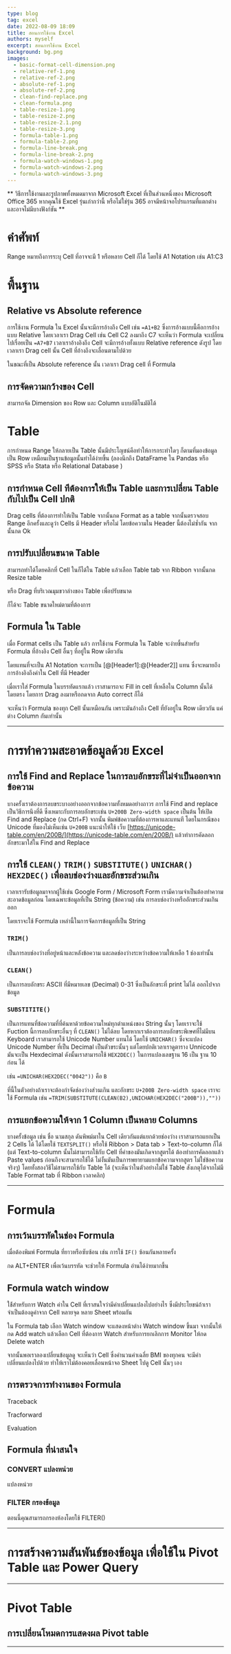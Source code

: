 ```yaml
---
type: blog
tag: excel
date: 2022-08-09 18:09
title: สอนการใช้งาน Excel
authors: myself
excerpt: สอนการใช้งาน Excel
background: bg.png
images:
  - basic-format-cell-dimension.png
  - relative-ref-1.png
  - relative-ref-2.png
  - absolute-ref-1.png
  - absolute-ref-2.png
  - clean-find-replace.png
  - clean-formula.png
  - table-resize-1.png
  - table-resize-2.png
  - table-resize-2.1.png
  - table-resize-3.png
  - formula-table-1.png
  - formula-table-2.png
  - formula-line-break.png
  - formula-line-break-2.png
  - formula-watch-windows-1.png
  - formula-watch-windows-2.png
  - formula-watch-windows-3.png
---
```



** วิธีการใช้งานและรูปภาพทั้งหมดมาจาก Microsoft Excel ที่เป็นส่วนหนึ่งของ Microsoft Office 365 หากคุณใช้ Excel รุ่นเก่ากว่านี้ หรือไม่ใช่รุ่น 365 อาจมีหน้าจอโปรแกรมที่แตกต่าง และอาจไม่มีบางฟังก์ชัน **

# คำศัพท์

Range หมายถึงการระบุ Cell ที่อาจจะมี 1 หรือหลาย Cell ก็ได้ โดยใช้ A1 Notation เช่น A1:C3

# พื้นฐาน

## Relative vs Absolute reference

การใช้งาน Formula ใน Excel นั้นจะมีการอ้างถึง Cell เช่น `=A1+B2` ซึ่งการอ้างแบบนี้คือการอ้างแบบ Relative โดยเวลาเรา Drag Cell เช่น Cell C2 ลงมาถึง C7 จะเห็นว่า Formula จะเปลี่ยนไปเรื่อยเป็น `=A7+B7` เวลาเราอ้างอิงถึง Cell จะมีการอ้างทั้งแบบ Relative reference ดังรูป โดยเวลาเรา Drag cell นั้น Cell ที่อ้างถึงจะเลื่อนตามไปด้วย

<MDXImage name="relative-ref-1.png" />
<MDXImage name="relative-ref-2.png" />

ในขณะที่เป็น Absolute reference นั้น เวลาเรา Drag cell ที่ Formula

<MDXImage name="absolute-ref-1.png" />
<MDXImage name="absolute-ref-2.png" />

## การจัดความกว้างของ Cell

สามารถจัด Dimension ของ Row และ Column แบบอัติโนมัติได้

<MDXImage name="basic-format-cell-dimension.png" />

# Table

การกำหนด Range ให้กลายเป็น Table นั้นมีประโญชน์คือทำให้การกระทำใดๆ ก็ตามที่มองข้อมูลเป็น Row เหมือนเป็นฐานข้อมูลนั้นทำได้ง่ายขึ้น (ลองนึกถึง DataFrame ใน Pandas หรือ SPSS หรือ Stata หรือ Relational Database )

## การกำหนด Cell ทีต้องการให้เป็น Table และการเปลี่ยน Table กับไปเป็น Cell ปกติ

Drag cells ที่ต้องการทำให้เป็น Table จากนั้นกด Format as a table จากนั้นตรวจสอบ Range อีกครั้งและดูว่า Cells มี Header หรือไม่ โดยข้อความใน Header นี้ต้องไม่ซ้ำกัน จากนั้นกด Ok

## การปรับเปลี่ยนขนาด Table

สามารถทำได้โดยคลิกที่ Cell ในก็ได้ใน Table แล้วเลือก Table tab จาก Ribbon จากนั้นกด Resize table

<MDXImage
  name="table-resize-1.png"
  caption="ปุ่ม Resize ที่อยู่ตรง Table tab"
/>
<MDXImage
  name="table-resize-2.png"
  caption="ระบุ Range (โดยการพิมพ์หรือ Drag) ของ Table ใหม่ที่ต้องการ โดยต้อง Overlap กับส่วนเดิม"
/>

หรือ Drag ที่บริเวณมุมขวาล่างของ Table เพื่อปรับขนาด

<MDXImage
  name="table-resize-2.1.png"
  caption="Drag บริเวณเครื่องหมายบวกตรงมุมขวาล่างของ Table"
/>

ก็ได้จะ Table ขนาดใหม่ตามที่ต้องการ

<MDXImage name="table-resize-3.png" caption="Table ขนาดใหม่" />

## Formula ใน Table

เมื่อ Format cells เป็น Table แล้ว การใช้งาน Formula ใน Table จะง่ายขึ้นสำหรับ Formula ที่อ้างอิง Cell อื่นๆ ที่อยู่ใน Row เดียวกัน

โดยแทนที่จะเป็น A1 Notation จะการเป็น [@[Header1]:@[Header2]] แทน ซึ่งจะหมายถึงการอ้างอิงถึงค่าใน Cell ที่มี Header

<MDXImage
  name="formula-table-1.png"
  caption="Formula ใน Table จะเปลี่ยนแปลงรูปแบบไป"
/>

เมื่อเราใส่ Formula ในบรรทัดแรกแล้ว เราสามารถจะ Fill in cell ที่เหลือใน Column นั้นได้โดยตรง โดยการ Drag ลงมาหรือกดจาก Auto correct ก็ได้

<MDXImage name="formula-table-2.png" caption="Formula ที่ Fill in เรียบร้อย" />

จะเห็นว่า Formula ของทุก Cell นั้นเหมือนกัน เพราะมันอ้างถึง Cell ที่ยังอยู่ใน Row เดียวกัน แค่ต่าง Column กันเท่านั้น

---

# การทำความสะอาดข้อมูลด้วย Excel

## การใช้ Find and Replace ในการลบอักขระที่ไม่จำเป็นออกจากข้อความ
บางครั้งเราต้องการลบขระบางอย่างออกจากข้อความทั้งหมดอย่างถาวร การใช้ Find and replace เป็นวิธีการนึงที่ดี ซึ่งเหมาะกับการลบอักขระเช่น `U+200B Zero-width space` เป็นต้น 
ให้เปิด Find and Replace (กด Ctrl+F) จากนั้น พิมพ์ข้อความที่ต้องการหาและแทนที โดยในกรณีของ Unicode ที่มองไม่เห็นเช่น `U+200B` แนะนำให้ใช้ เว็บ [https://unicode-table.com/en/200B/](https://unicode-table.com/en/200B/) แล้วทำการคัดลอกอักขระมาใส่ใน Find and Replace

<MDXImage name="clean-find-replace.png" caption="อักขระพิเศษ และการใช้ Find and replace" />

## การใช้ `CLEAN()` `TRIM()` `SUBSTITUTE()` `UNICHAR()` `HEX2DEC()` เพื่อลบช่องว่างและอักขระส่วนเกิน
เวลาเรารับข้อมูลมาจากผู้ใช้เช่น Google Form / Microsoft Form เรามีความจำเป็นต้องทำความสะอาดข้อมูลก่อน โดยเฉพาะข้อมูลที่เป็น String (ข้อความ) เช่น การลบช่องว่างหรืออักขระส่วนเกินออก

โดยเราจะใช้ Formula เหล่านี้ในการจัดการข้อมูลที่เป็น String

### `TRIM()`
เป็นการลบช่องว่างที่อยู่หน้าและหลังข้อความ และลดช่องว่างระหว่างข้อความให้เหลือ 1 ช่องเท่านั้น

### `CLEAN()`
เป็นการลบอักขระ ASCII ที่มีหมายเลข (Decimal) 0-31 ซึ่งเป็นอักขระที่ print ไม่ได้ ออกไปจากข้อมูล

### `SUBSTITITE()`
เป็นการแทนที่ข้อความที่ที่ค้นหาด้วยข้อความใหม่ทุกตำแหน่งของ String นั้นๆ โดยเราจะใช้ Fuction นี้การลบอักขระอื่นๆ ที่ `CLEAN()` ไม่ได้ลบ โดยหากเราต้องการลบอักขระพิเษศที่ไม่มีบน Keyboard เราสามารถใช้ Unicode Number แทนได้ โดยใช้ `UNICHAR()` ซึ่งจะแปลง Unicode Number ที่เป็น Decimal เป็นตัวขระนั้นๆ แต่โดยปกติเวลาเราดูตาราง Unnicode มันจะเป็น Hexdecimal ดังนั้นเราสามารถใช้ `HEX2DEC()` ในการแปลงเลขฐาน 16 เป็น ฐาน 10 ก่อน ได้

เช่น `=UNICHAR(HEX2DEC("0042"))` คือ `B`

ที่นี้ในตัวอย่างถ้าเราจะต้องกำจัดช่องว่างส่วนเกิน และอักขระ `U+200B Zero-width space` เราจะใช้ Formula เช่น `=TRIM(SUBSTITUTE(CLEAN(B2),UNICHAR(HEX2DEC("200B")),""))`

<MDXImage name="clean-formula.png" caption="การใช้ Formula ในการ Clean" />

## การแยกข้อความให้จาก 1 Column เป็นหลาย Columns
บางครั้งข้อมูล เช่น ชื่อ นามสกุล ดันพิพม์มาใน Cell เดียวกันแต่แยกด้วยช่องว่าง เราสามารถแยกเป็น 2 Cells ได้ ได้โดยใช้ `TEXTSPLIT()` หรือใช้ Ribbon > Data tab > Text-to-column ก็ได้ (แต่ Text-to-column นั้นไม่สามารถใช้กับ Cell ที่ค่าของมันเกิดจากสูตรได้ ต้องทำการคัดลอกแล้ว Paste values ก่อนถึงจะสามารถใช้ได้ ไม่งั้นมันเป็นการพยายามแยกข้อความจากสูตร ไม่ใช่ข้อความจริงๆ) โดยทั้งสองวิธีไม่สามารถใช้กับ Table ได้ (จะเห็นว่าในตัวอย่างไม่ใช่ Table สังเกตุได้จากไม่มี Table Format tab ที่ Ribbon เวลาคลิก)

---

# Formula

## การเว้นบรรทัดในช่อง Formula

เมื่อต้องพิมพ์ Formula ที่ยาวหรือซับซ้อน เช่น การใช้ `IF()` ซ้อนกันหลายครั้ง

<MDXImage name="formula-line-break.png" />
กด ALT+ENTER เพื่อเว้นบรรทัด จะช่วยให้ Formula อ่านได้ง่ายมากขึ้น
<MDXImage name="formula-line-break-2.png" />

## Formula watch window

ใช้้สำหรับการ Watch ค่าใน Cell ที่เราสนใจว่ามีค่าเปลี่ยนแปลงไปอย่างไร ซึ่งมีประโยขน์ถ้าเราจำเป็นต้องดูค่าจาก Cell หลายจุด หลาย Sheet พร้อมกัน

ใน Formula tab เลือก Watch window จะแสดงหน้าต่าง Watch window ขึ้นมา จากนั้นให้กด Add watch แล้วเลือก Cell ที่ต้องการ Watch สำหรับการยกเลิกการ Monitor ให้กด Delete watch

<MDXImage
  name="formula-watch-windows-1.png"
  caption="การเพิ่ม Cell ที่ต้องการ Watch"
/>
<MDXImage name="formula-watch-windows-2.png" caption="หน้าจอ Watch window" />

จากนั้นพอเราลองเปลี่ยนข้อมูลดู จะเห็นว่า Cell ซึ่งคำนวนค่าเฉลี่ย BMI ของทุกคน จะมีค่าเปลี่ยนแปลงไปด้วย ทำให้เราไม่ต้องคอยเลื่อนหน้าจอ Sheet ไปดู Cell นั้นๆ เอง

<MDXImage
  name="formula-watch-windows-3.png"
  caption="หน้าจอ Watch window ที่แสดงค่าใน Cell ที่เปลี่ยนแปลงไป"
/>

## การตรวจการทำงานของ Formula

Traceback

Tracforward

Evaluation

## Formula ที่น่าสนใจ

### CONVERT แปลงหน่วย

แปลงหน่วย

### FILTER กรองข้อมูล

ตอนนี้คุณสามารถกรองห้องโดยใช้ FILTER()

---

# การสร้างความสันพันธ์ของข้อมูล เพื่อใช้ใน Pivot Table และ Power Query

---

# Pivot Table

## การเปลี่ยนโหมดการแสดงผล Pivot table

---